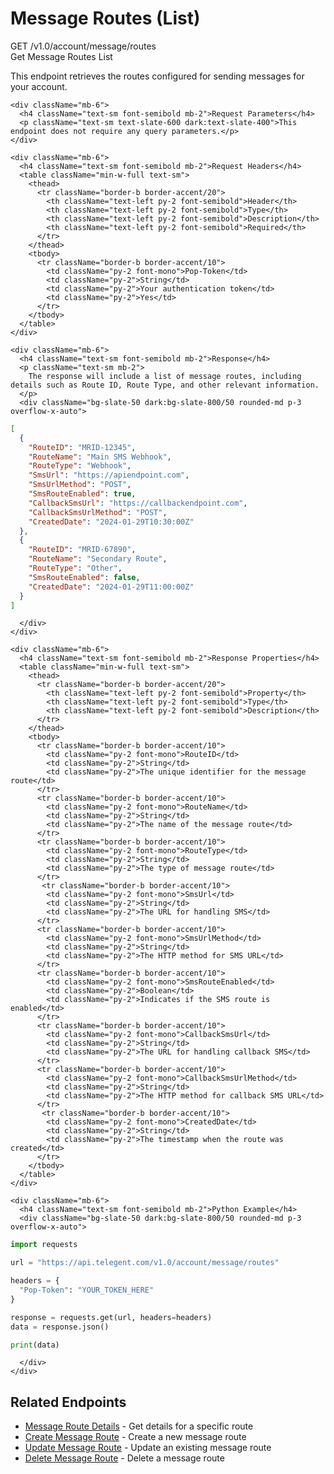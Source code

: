 # Message Routes (List)

<div className="mt-4 border border-accent/20 rounded-md overflow-hidden">
  <div className="bg-accent/5 px-4 py-2 border-b border-accent/20 flex justify-between items-center">
    <div className="flex items-center gap-2">
      <span className="bg-green-500 text-white px-2 py-0.5 rounded-md text-xs font-semibold">GET</span>
      <span className="font-mono text-sm">/v1.0/account/message/routes</span>
    </div>
    <span className="text-xs font-medium text-slate-500">Get Message Routes List</span>
  </div>
  
  <div className="p-4">
    <p className="text-sm mb-4">
      This endpoint retrieves the routes configured for sending messages for your account.
    </p>
    
    <div className="mb-6">
      <h4 className="text-sm font-semibold mb-2">Request Parameters</h4>
      <p className="text-sm text-slate-600 dark:text-slate-400">This endpoint does not require any query parameters.</p>
    </div>

    <div className="mb-6">
      <h4 className="text-sm font-semibold mb-2">Request Headers</h4>
      <table className="min-w-full text-sm">
        <thead>
          <tr className="border-b border-accent/20">
            <th className="text-left py-2 font-semibold">Header</th>
            <th className="text-left py-2 font-semibold">Type</th>
            <th className="text-left py-2 font-semibold">Description</th>
            <th className="text-left py-2 font-semibold">Required</th>
          </tr>
        </thead>
        <tbody>
          <tr className="border-b border-accent/10">
            <td className="py-2 font-mono">Pop-Token</td>
            <td className="py-2">String</td>
            <td className="py-2">Your authentication token</td>
            <td className="py-2">Yes</td>
          </tr>
        </tbody>
      </table>
    </div>
    
    <div className="mb-6">
      <h4 className="text-sm font-semibold mb-2">Response</h4>
      <p className="text-sm mb-2">
        The response will include a list of message routes, including details such as Route ID, Route Type, and other relevant information.
      </p>
      <div className="bg-slate-50 dark:bg-slate-800/50 rounded-md p-3 overflow-x-auto">
```json
[
  {
    "RouteID": "MRID-12345",
    "RouteName": "Main SMS Webhook",
    "RouteType": "Webhook",
    "SmsUrl": "https://apiendpoint.com",
    "SmsUrlMethod": "POST",
    "SmsRouteEnabled": true,
    "CallbackSmsUrl": "https://callbackendpoint.com",
    "CallbackSmsUrlMethod": "POST",
    "CreatedDate": "2024-01-29T10:30:00Z"
  },
  {
    "RouteID": "MRID-67890",
    "RouteName": "Secondary Route",
    "RouteType": "Other",
    "SmsRouteEnabled": false,
    "CreatedDate": "2024-01-29T11:00:00Z"
  }
]
```
      </div>
    </div>
    
    <div className="mb-6">
      <h4 className="text-sm font-semibold mb-2">Response Properties</h4>
      <table className="min-w-full text-sm">
        <thead>
          <tr className="border-b border-accent/20">
            <th className="text-left py-2 font-semibold">Property</th>
            <th className="text-left py-2 font-semibold">Type</th>
            <th className="text-left py-2 font-semibold">Description</th>
          </tr>
        </thead>
        <tbody>
          <tr className="border-b border-accent/10">
            <td className="py-2 font-mono">RouteID</td>
            <td className="py-2">String</td>
            <td className="py-2">The unique identifier for the message route</td>
          </tr>
          <tr className="border-b border-accent/10">
            <td className="py-2 font-mono">RouteName</td>
            <td className="py-2">String</td>
            <td className="py-2">The name of the message route</td>
          </tr>
          <tr className="border-b border-accent/10">
            <td className="py-2 font-mono">RouteType</td>
            <td className="py-2">String</td>
            <td className="py-2">The type of message route</td>
          </tr>
           <tr className="border-b border-accent/10">
            <td className="py-2 font-mono">SmsUrl</td>
            <td className="py-2">String</td>
            <td className="py-2">The URL for handling SMS</td>
          </tr>
          <tr className="border-b border-accent/10">
            <td className="py-2 font-mono">SmsUrlMethod</td>
            <td className="py-2">String</td>
            <td className="py-2">The HTTP method for SMS URL</td>
          </tr>
          <tr className="border-b border-accent/10">
            <td className="py-2 font-mono">SmsRouteEnabled</td>
            <td className="py-2">Boolean</td>
            <td className="py-2">Indicates if the SMS route is enabled</td>
          </tr>
          <tr className="border-b border-accent/10">
            <td className="py-2 font-mono">CallbackSmsUrl</td>
            <td className="py-2">String</td>
            <td className="py-2">The URL for handling callback SMS</td>
          </tr>
          <tr className="border-b border-accent/10">
            <td className="py-2 font-mono">CallbackSmsUrlMethod</td>
            <td className="py-2">String</td>
            <td className="py-2">The HTTP method for callback SMS URL</td>
          </tr>
           <tr className="border-b border-accent/10">
            <td className="py-2 font-mono">CreatedDate</td>
            <td className="py-2">String</td>
            <td className="py-2">The timestamp when the route was created</td>
          </tr>
        </tbody>
      </table>
    </div>
    
    <div className="mb-6">
      <h4 className="text-sm font-semibold mb-2">Python Example</h4>
      <div className="bg-slate-50 dark:bg-slate-800/50 rounded-md p-3 overflow-x-auto">
```python
import requests

url = "https://api.telegent.com/v1.0/account/message/routes"

headers = {
  "Pop-Token": "YOUR_TOKEN_HERE"
}

response = requests.get(url, headers=headers)
data = response.json()

print(data)
```
      </div>
    </div>
  </div>
</div>

## Related Endpoints

- [Message Route Details](/api-reference/intelligent-messaging/message-routes) - Get details for a specific route
- [Create Message Route](/api-reference/intelligent-messaging/message-routes-create) - Create a new message route
- [Update Message Route](/api-reference/intelligent-messaging/message-routes-update) - Update an existing message route
- [Delete Message Route](/api-reference/intelligent-messaging/message-routes-delete) - Delete a message route 